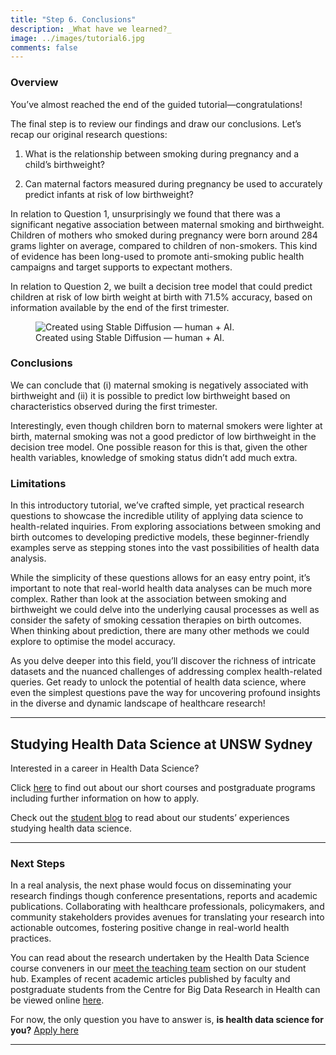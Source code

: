 ```yaml
---
title: "Step 6. Conclusions"
description: _What have we learned?_
image: ../images/tutorial6.jpg
comments: false
---
```


### Overview

You've almost reached the end of the guided tutorial---congratulations! 

The final step is to review our findings and draw our conclusions. Let's recap our original research questions:

1) What is the relationship between smoking during pregnancy and a child's birthweight?

2) Can maternal factors measured during pregnancy be used to accurately predict infants at risk of low birthweight?

In relation to Question 1, unsurprisingly we found that there was a significant negative association between maternal smoking and birthweight. Children of mothers who smoked during pregnancy were born around 284 grams lighter on average, compared to children of non-smokers. This kind of evidence has been long-used to promote anti-smoking public health campaigns and target supports to expectant mothers. 

In relation to Question 2, we built a decision tree model that could predict children at risk of low birth weight at birth with 71.5% accuracy, based on information available by the end of the first trimester. 

![Created using Stable Diffusion --- human + AI.](../images/tutorial6.jpg)

### Conclusions

We can conclude that (i) maternal smoking is negatively associated with birthweight and (ii) it is possible to predict low birthweight based on characteristics observed during the first trimester.

Interestingly, even though children born to maternal smokers were lighter at birth, maternal smoking was not a good predictor of low birthweight in the decision tree model. One possible reason for this is that, given the other health variables, knowledge of smoking status didn't add much extra. 

### Limitations

In this introductory tutorial, we've crafted simple, yet practical research questions to showcase the incredible utility of applying data science to health-related inquiries. From exploring associations between smoking and birth outcomes to developing predictive models, these beginner-friendly examples serve as stepping stones into the vast possibilities of health data analysis.

While the simplicity of these questions allows for an easy entry point, it's important to note that real-world health data analyses can be much more complex. Rather than look at the association between smoking and birthweight we could delve into the underlying causal processes as well as consider the safety of smoking cessation therapies on birth outcomes. When thinking about prediction, there are many other methods we could explore to optimise the model accuracy.

As you delve deeper into this field, you'll discover the richness of intricate datasets and the nuanced challenges of addressing complex health-related queries. Get ready to unlock the potential of health data science, where even the simplest questions pave the way for uncovering profound insights in the diverse and dynamic landscape of healthcare research!

*** 

:::: {.callout-pad}
::: {.callout-tip}
## Studying Health Data Science at UNSW Sydney

Interested in a career in Health Data Science?

Click [here](https://www.unsw.edu.au/medicine-health/study-with-us/study-areas/health-data-science) to find out about our short courses and postgraduate programs including further information on how to apply.

Check out the [student blog](https://hds-hub.cbdrh.med.unsw.edu.au/posts.html) to read about our students' experiences studying health data science. 

:::
::::

***

### Next Steps

In a real analysis, the next phase would focus on disseminating your research findings though conference presentations, reports and academic publications. Collaborating with healthcare professionals, policymakers, and community stakeholders provides avenues for translating your research into actionable outcomes, fostering positive change in real-world health practices. 

You can read about the research undertaken by the Health Data Science course conveners in our [meet the teaching team](https://hds-hub.cbdrh.med.unsw.edu.au/people.html) section on our student hub. Examples of recent academic articles published by faculty and postgraduate students from the Centre for Big Data Research in Health can be viewed online [here](https://unsw-primo.hosted.exlibrisgroup.com/primo-explore/search?query=any,contains,a&pfilter=pfilter,exact,articles&tab=default_tab&search_scope=unsworks_search_scope&vid=UNSWORKS&facet=local21,include,Centre%20for%20Big%20Data%20Research&offset=0). 

For now, the only question you have to answer is, **is health data science for you?** [Apply here](https://www.unsw.edu.au/study/how-to-apply)  

***
